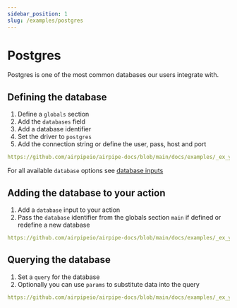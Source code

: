 ```yaml
---
sidebar_position: 1
slug: /examples/postgres
---
```


# Postgres

Postgres is one of the most common databases our users integrate with.

## Defining the database

1. Define a `globals` section
2. Add the `databases` field
3. Add a database identifier
4. Set the driver to `postgres`
5. Add the connection string or define the user, pass, host and port

```yml reference title="Postgres Basic"
https://github.com/airpipeio/airpipe-docs/blob/main/docs/examples/_ex_ymls/_databases/postgres.yml#L1-L16
```

For all available `database` options see [database inputs](/docs/configuration/interfaces/actions/inputs/databases)

## Adding the database to your action

1. Add a `database` input to your action
2. Pass the `database` identifier from the globals section `main` if defined or redefine a new database

```yml reference title="Postgres Basic"
https://github.com/airpipeio/airpipe-docs/blob/main/docs/examples/_ex_ymls/_databases/postgres.yml#L18-L35
```

## Querying the database

1. Set a `query` for the database
2. Optionally you can use `params` to substitute data into the query

```yml reference title="Postgres Basic"
https://github.com/airpipeio/airpipe-docs/blob/main/docs/examples/_ex_ymls/_databases/postgres.yml#L18-L45
```
